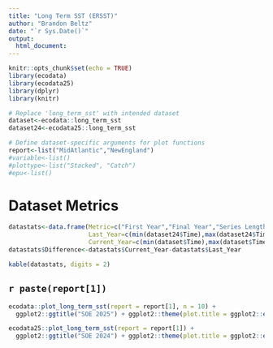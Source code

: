 ```yaml
---
title: "Long Term SST (ERSST)"
author: "Brandon Beltz"
date: "`r Sys.Date()`"
output:
  html_document:
---
```


```r
knitr::opts_chunk$set(echo = TRUE)
library(ecodata)
library(ecodata25)
library(dplyr)
library(knitr)

# Replace 'long_term_sst' with intended dataset
dataset<-ecodata::long_term_sst
dataset24<-ecodata25::long_term_sst

# Define dataset-specific arguments for plot functions
report<-list("MidAtlantic","NewEngland")
#variable<-list()
#plottype<-list("Stacked", "Catch")
#epu<-list()
```

# Dataset Metrics {.tabset}
```r
datastats<-data.frame(Metric=c("First Year","Final Year","Series Length","Minimum Value","Maximum Value","Mean Value","Median Value","# NAs"),
                      Last_Year=c(min(dataset24$Time),max(dataset24$Time),max(dataset24$Time)-min(dataset24$Time),min(dataset24$Value, na.rm = T),max(dataset24$Value, na.rm = T),mean(dataset24$Value, na.rm = T),median(dataset24$Value, na.rm = T),sum(is.na(dataset24$Value))),
                      Current_Year=c(min(dataset$Time),max(dataset$Time),max(dataset$Time)-min(dataset$Time),min(dataset$Value, na.rm = T),max(dataset$Value, na.rm = T),mean(dataset$Value, na.rm = T),median(dataset$Value, na.rm = T),sum(is.na(dataset24$Value))))
datastats$Difference<-datastats$Current_Year-datastats$Last_Year

kable(datastats, digits = 2)
```

## `r paste(report[1])`
```r
ecodata::plot_long_term_sst(report = report[1], n = 10) + 
  ggplot2::ggtitle("SOE 2025") + ggplot2::theme(plot.title = ggplot2::element_text(size = 20))

ecodata25::plot_long_term_sst(report = report[1]) + 
  ggplot2::ggtitle("SOE 2024") + ggplot2::theme(plot.title = ggplot2::element_text(size = 20))
```
